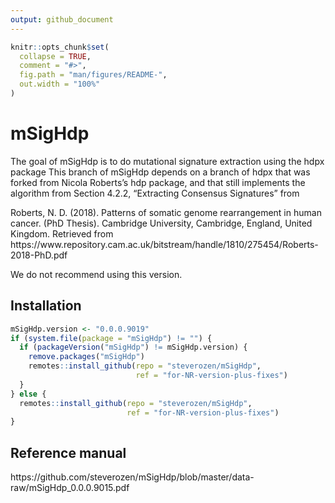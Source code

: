 ```yaml
---
output: github_document
---
```


<!-- README.md is generated from README.Rmd. Please edit that file -->

```r
knitr::opts_chunk$set(
  collapse = TRUE,
  comment = "#>",
  fig.path = "man/figures/README-",
  out.width = "100%"
)
```

# mSigHdp

The goal of mSigHdp is to do mutational signature extraction using the hdpx package This branch of
mSigHdp depends on a branch of hdpx that was forked from Nicola Roberts's hdp package, and that
still implements the algorithm from
Section 4.2.2, "Extracting Consensus Signatures" from

Roberts, N. D. (2018). Patterns of somatic genome rearrangement in human cancer. (PhD Thesis). Cambridge University, Cambridge, England, United Kingdom. Retrieved from https://www.repository.cam.ac.uk/bitstream/handle/1810/275454/Roberts-2018-PhD.pdf

We do not recommend using this version.

## Installation

``` r
mSigHdp.version <- "0.0.0.9019"
if (system.file(package = "mSigHdp") != "") {
  if (packageVersion("mSigHdp") != mSigHdp.version) {
    remove.packages("mSigHdp")
    remotes::install_github(repo = "steverozen/mSigHdp", 
                            ref = "for-NR-version-plus-fixes")
  }
} else {
  remotes::install_github(repo = "steverozen/mSigHdp", 
                          ref = "for-NR-version-plus-fixes")
}

```
## Reference manual

https://github.com/steverozen/mSigHdp/blob/master/data-raw/mSigHdp_0.0.0.9015.pdf
